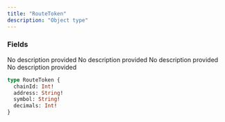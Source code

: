 ```yaml
---
title: "RouteToken"
description: "Object type"
---
```


### Fields

<ResponseField name="chainId" type="Int!" required>
  No description provided
</ResponseField>

<ResponseField name="address" type="String!" required>
  No description provided
</ResponseField>

<ResponseField name="symbol" type="String!" required>
  No description provided
</ResponseField>

<ResponseField name="decimals" type="Int!" required>
  No description provided
</ResponseField>


```graphql RouteToken
type RouteToken {
  chainId: Int!
  address: String!
  symbol: String!
  decimals: Int!
}
```
